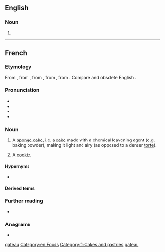 {{also|gateau}}
==English==

===Noun===
{{en-noun|gâteaux|s}}

# {{alternative form of|en|gateau}}

[[Category:English terms spelled with Â|gateau]]
[[Category:en:Foods]]

----

==French==

===Etymology===
From {{inh|fr|frm|gasteau}}, from {{inh|fr|fro|gastel}}, from {{der|fr|frk|*wastil}}, from {{der|fr|gem-pro|*wastilaz}}, from {{der|fr|ine-pro|*wes-|t=to eat; consume}}. Compare {{cog|ang|wist|t=food; provision; feast}} and obsolete English {{m|en|wastel}}.

===Pronunciation===
* {{IPA|fr|/ɡɑ.to/|/ɡa.to/}}
* {{audio|fr|Fr-gâteau.ogg|audio}}
* {{homophones|fr|gâteaux|}}
* {{rhymes|fr|o|s=2}}

===Noun===
{{fr-noun|m|gâteaux}}

# A [[sponge cake]], i.e. a [[cake]] made with a chemical leavening agent (e.g. baking powder), making it light and airy (as opposed to a denser [[torte]]).
# {{lb|fr|Louisiana French|}} A [[cookie]].

====Hypernyms====
* {{l|fr|pâtisserie}}

====Derived terms====
{{col3|fr
|cerise sur le gâteau
|c'est du gâteau
|fourchette à gâteau
|gâteau de riz
|gâteau mille crêpes
|gâteau sec
|part du gâteau}}

===Further reading===
* {{R:TLFi}}

===Anagrams===
* {{l|fr|augeât}}

[[Category:fr:Cakes and pastries]]
[[Category:fr:Foods|gateau]]
